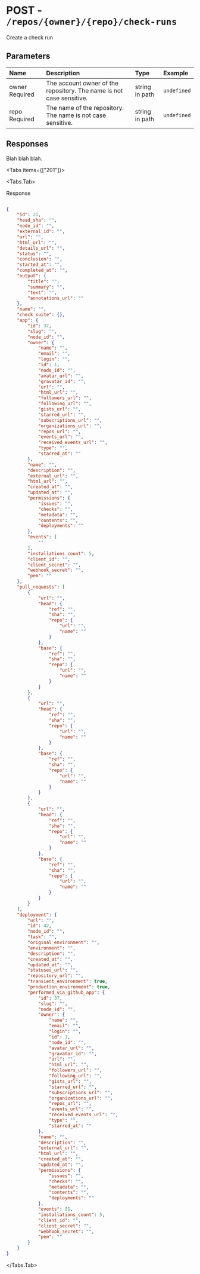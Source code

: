 
# POST - `/repos/{owner}/{repo}/check-runs`

Create a check run

## Parameters

| Name | Description | Type | Example |
| :---- | :---- | :---- | :---- |
| owner <span class="bg-blue-100 text-blue-800 text-xs font-medium me-2 px-2.5 py-0.5 rounded dark:bg-blue-900 dark:text-blue-300">Required</span> | The account owner of the repository. The name is not case sensitive. | string in path | `undefined` |
| repo <span class="bg-blue-100 text-blue-800 text-xs font-medium me-2 px-2.5 py-0.5 rounded dark:bg-blue-900 dark:text-blue-300">Required</span> | The name of the repository. The name is not case sensitive. | string in path | `undefined` |

## Responses

Blah blah blah.

<Tabs items={["201"]}>

<Tabs.Tab>

Response

```json

{
    "id": 21,
    "head_sha": "",
    "node_id": "",
    "external_id": "",
    "url": "",
    "html_url": "",
    "details_url": "",
    "status": "",
    "conclusion": "",
    "started_at": "",
    "completed_at": "",
    "output": {
        "title": "",
        "summary": "",
        "text": "",
        "annotations_url": ""
    },
    "name": "",
    "check_suite": {},
    "app": {
        "id": 37,
        "slug": "",
        "node_id": "",
        "owner": {
            "name": "",
            "email": "",
            "login": "",
            "id": 1,
            "node_id": "",
            "avatar_url": "",
            "gravatar_id": "",
            "url": "",
            "html_url": "",
            "followers_url": "",
            "following_url": "",
            "gists_url": "",
            "starred_url": "",
            "subscriptions_url": "",
            "organizations_url": "",
            "repos_url": "",
            "events_url": "",
            "received_events_url": "",
            "type": "",
            "starred_at": ""
        },
        "name": "",
        "description": "",
        "external_url": "",
        "html_url": "",
        "created_at": "",
        "updated_at": "",
        "permissions": {
            "issues": "",
            "checks": "",
            "metadata": "",
            "contents": "",
            "deployments": ""
        },
        "events": [
            ""
        ],
        "installations_count": 5,
        "client_id": "",
        "client_secret": "",
        "webhook_secret": "",
        "pem": ""
    },
    "pull_requests": [
        {
            "url": "",
            "head": {
                "ref": "",
                "sha": "",
                "repo": {
                    "url": "",
                    "name": ""
                }
            },
            "base": {
                "ref": "",
                "sha": "",
                "repo": {
                    "url": "",
                    "name": ""
                }
            }
        },
        {
            "url": "",
            "head": {
                "ref": "",
                "sha": "",
                "repo": {
                    "url": "",
                    "name": ""
                }
            },
            "base": {
                "ref": "",
                "sha": "",
                "repo": {
                    "url": "",
                    "name": ""
                }
            }
        },
        {
            "url": "",
            "head": {
                "ref": "",
                "sha": "",
                "repo": {
                    "url": "",
                    "name": ""
                }
            },
            "base": {
                "ref": "",
                "sha": "",
                "repo": {
                    "url": "",
                    "name": ""
                }
            }
        }
    ],
    "deployment": {
        "url": "",
        "id": 42,
        "node_id": "",
        "task": "",
        "original_environment": "",
        "environment": "",
        "description": "",
        "created_at": "",
        "updated_at": "",
        "statuses_url": "",
        "repository_url": "",
        "transient_environment": true,
        "production_environment": true,
        "performed_via_github_app": {
            "id": 37,
            "slug": "",
            "node_id": "",
            "owner": {
                "name": "",
                "email": "",
                "login": "",
                "id": 1,
                "node_id": "",
                "avatar_url": "",
                "gravatar_id": "",
                "url": "",
                "html_url": "",
                "followers_url": "",
                "following_url": "",
                "gists_url": "",
                "starred_url": "",
                "subscriptions_url": "",
                "organizations_url": "",
                "repos_url": "",
                "events_url": "",
                "received_events_url": "",
                "type": "",
                "starred_at": ""
            },
            "name": "",
            "description": "",
            "external_url": "",
            "html_url": "",
            "created_at": "",
            "updated_at": "",
            "permissions": {
                "issues": "",
                "checks": "",
                "metadata": "",
                "contents": "",
                "deployments": ""
            },
            "events": [],
            "installations_count": 5,
            "client_id": "",
            "client_secret": "",
            "webhook_secret": "",
            "pem": ""
        }
    }
}

```

</Tabs.Tab>

</Tabs>